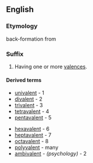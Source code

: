 {{see|valent}}
==English==

===Etymology===
back-formation from {{term|valence}}

===Suffix===
{{infl|en|suffix|cat=suffixes|sort=valent}}

# Having one or more [[valences]].

====Derived terms====
{{rel-top|terms formed using -valent}}
*[[univalent]] - 1
*[[divalent]] - 2
*[[trivalent]] - 3
*[[tetravalent]] - 4
*[[pentavalent]] - 5
{{rel-mid}}
*[[hexavalent]] - 6
*[[heptavalent]] - 7
*[[octavalent]] - 8
*[[polyvalent]] - many
*[[ambivalent]] - ''(psychology)'' - 2
{{rel-bottom}}